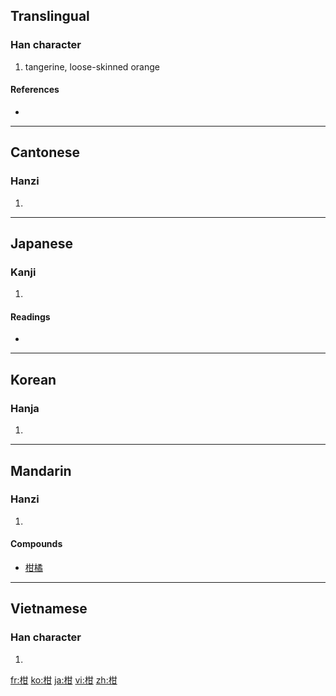 ==Translingual==

===Han character===
{{Han char|rn=75|rad=木|as=05|sn=9|four=4497<sub>0</sub>|canj=木廿一 (DTM)}}

# tangerine, loose-skinned orange

====References====
* {{Han ref|kx=0519.020|dkj=14619|dj=0907.010|hdz=21177.030|uh=67D1|ud=26577|bh=AC61|bd=44129}}

----

==Cantonese==

===Hanzi===
{{yue-hanzi|jyut=|y=[[gam1]]}}

# {{defn|Cantonese}}

----

==Japanese==

===Kanji===
{{ja-kanji|grade=|rs=木05}}

# {{defn|Japanese}}

====Readings====
* {{ja-readings|on=[[かん]] (kan)|kun=[[みかん]] (mikan)}}

----

==Korean==

===Hanja===
{{ko-hanja|hangeul=[[감]], [[검]]|eumhun=|rv=gam, geom|mr=kam, kŏm|y=kam, kem}}

# {{defn|Korean}}

----

==Mandarin==

===Hanzi===
{{cmn-hanzi|pin=[[gān]] ([[gan1]])|wg=kan<sup>1</sup>}}

# {{defn|Mandarin}}
====Compounds====
* [[柑橘]]

----

==Vietnamese==

===Han character===
{{vi-hantu|[[cam]], [[cùm]]}}

# {{defn|Vietnamese}}

[[fr:柑]]
[[ko:柑]]
[[ja:柑]]
[[vi:柑]]
[[zh:柑]]
